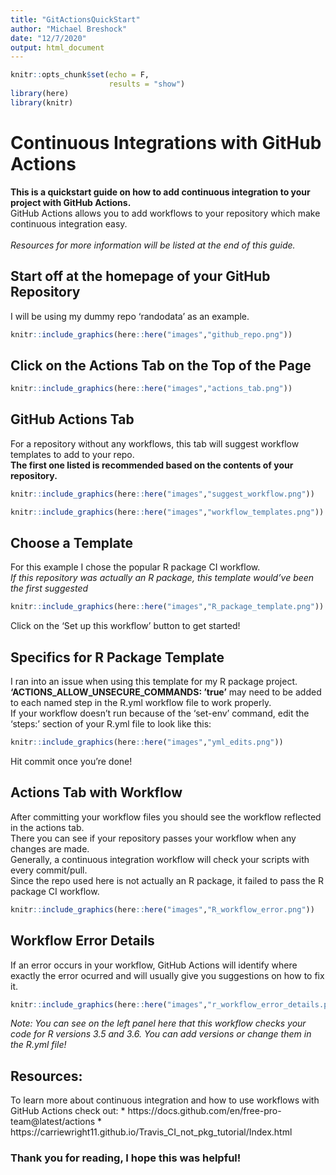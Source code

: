 ```yaml
---
title: "GitActionsQuickStart"
author: "Michael Breshock"
date: "12/7/2020"
output: html_document
---
```


```r
knitr::opts_chunk$set(echo = F,
                      results = "show")
library(here)
library(knitr)
```

# Continuous Integrations with GitHub Actions

**This is a quickstart guide on how to add continuous integration to your project with GitHub Actions.**\
GitHub Actions allows you to add workflows to your repository which make continuous integration easy.\
\
*Resources for more information will be listed at the end of this guide.*

## Start off at the homepage of your GitHub Repository
I will be using my dummy repo 'randodata' as an example.
```r
knitr::include_graphics(here::here("images","github_repo.png"))
```


## Click on the Actions Tab on the Top of the Page
```r
knitr::include_graphics(here::here("images","actions_tab.png"))
```


## GitHub Actions Tab
For a repository without any workflows, this tab will suggest workflow templates to add to your repo.\
**The first one listed is recommended based on the contents of your repository.**
```r
knitr::include_graphics(here::here("images","suggest_workflow.png"))
```

```r
knitr::include_graphics(here::here("images","workflow_templates.png"))
```

## Choose a Template
For this example I chose the popular R package CI workflow.\
*If this repository was actually an R package, this template would've been the first suggested*
```r
knitr::include_graphics(here::here("images","R_package_template.png"))
```
Click on the 'Set up this workflow' button to get started!

## Specifics for R Package Template
I ran into an issue when using this template for my R package project.\
**'ACTIONS_ALLOW_UNSECURE_COMMANDS: 'true'** may need to be added to each named step in the R.yml workflow file to work properly.\
If your workflow doesn't run because of the 'set-env' command, edit the 'steps:' section of your R.yml file to look like this:
```r
knitr::include_graphics(here::here("images","yml_edits.png"))
```
Hit commit once you're done!

## Actions Tab with Workflow
After committing your workflow files you should see the workflow reflected in the actions tab.\
There you can see if your repository passes your workflow when any changes are made.\
Generally, a continuous integration workflow will check your scripts with every commit/pull.\
Since the repo used here is not actually an R package, it failed to pass the R package CI workflow. 
```r
knitr::include_graphics(here::here("images","R_workflow_error.png"))
```


## Workflow Error Details
If an error occurs in your workflow, GitHub Actions will identify where exactly the error ocurred and will usually give you suggestions on how to fix it. 
```r
knitr::include_graphics(here::here("images","r_workflow_error_details.png"))
```
*Note: You can see on the left panel here that this workflow checks your code for R versions 3.5 and 3.6. You can add versions or change them in the R.yml file!*

## Resources:
To learn more about continuous integration and how to use workflows with GitHub Actions check out:
* https://docs.github.com/en/free-pro-team@latest/actions
* https://carriewright11.github.io/Travis_CI_not_pkg_tutorial/Index.html

### Thank you for reading, I hope this was helpful!


